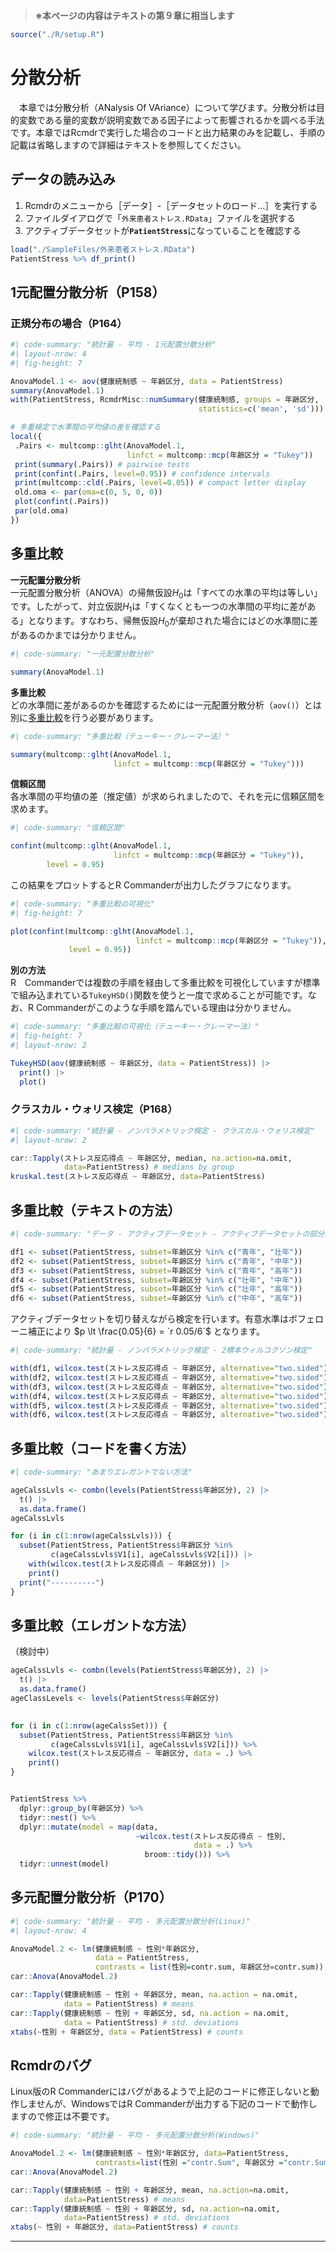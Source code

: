> **※本ページの内容はテキストの第９章に相当します**

```r
source("./R/setup.R")
```

# 分散分析

　本章では分散分析（ANalysis Of VAriance）について学びます。分散分析は目的変数である量的変数が説明変数である因子によって影響されるかを調べる手法です。本章ではRcmdrで実行した場合のコードと出力結果のみを記載し、手順の記載は省略しますので詳細はテキストを参照してください。

::: {.callout-note collapse="false"}
## データの読み込み

1.  Rcmdrのメニューから［データ］-［データセットのロード...］を実行する
2.  ファイルダイアログで「`外来患者ストレス.RData`」ファイルを選択する
3.  アクティブデータセットが**`PatientStress`**になっていることを確認する
:::

```r
load("./SampleFiles/外来患者ストレス.RData")
PatientStress %>% df_print()
```

## 1元配置分散分析（P158）

### 正規分布の場合（P164）

```r
#| code-summary: "統計量 - 平均 - 1元配置分散分析"
#| layout-nrow: 4
#| fig-height: 7

AnovaModel.1 <- aov(健康統制感 ~ 年齢区分, data = PatientStress)
summary(AnovaModel.1)
with(PatientStress, RcmdrMisc::numSummary(健康統制感, groups = 年齢区分,
                                          statistics=c('mean', 'sd')))

# 多重検定で水準間の平均値の差を確認する
local({
 .Pairs <- multcomp::glht(AnovaModel.1,
                          linfct = multcomp::mcp(年齢区分 = "Tukey"))
 print(summary(.Pairs)) # pairwise tests
 print(confint(.Pairs, level=0.95)) # confidence intervals
 print(multcomp::cld(.Pairs, level=0.05)) # compact letter display
 old.oma <- par(oma=c(0, 5, 0, 0))
 plot(confint(.Pairs))
 par(old.oma)
})
```

::: {.callout-tip collapse="true"}
## 多重比較

**一元配置分散分析**\
一元配置分散分析（ANOVA）の帰無仮設$H_0$は「すべての水準の平均は等しい」です。したがって、対立仮説$H_1$は「すくなくとも一つの水準間の平均に差がある」となります。すなわち、帰無仮設$H_0$が棄却された場合にはどの水準間に差があるのかまでは分かりません。

```r
#| code-summary: "一元配置分散分析"

summary(AnovaModel.1)
```

**多重比較**\
どの水準間に差があるのかを確認するためには一元配置分散分析（`aov()`）とは別に[多重比較](https://corvus-window.com/whats_multiple_comparison/)を行う必要があります。

```r
#| code-summary: "多重比較（テューキー・クレーマー法）"

summary(multcomp::glht(AnovaModel.1,
                       linfct = multcomp::mcp(年齢区分 = "Tukey")))
```

**信頼区間**\
各水準間の平均値の差（推定値）が求められましたので、それを元に信頼区間を求めます。

```r
#| code-summary: "信頼区間"

confint(multcomp::glht(AnovaModel.1,
                       linfct = multcomp::mcp(年齢区分 = "Tukey")),
        level = 0.95)
```

この結果をプロットするとR Commanderが出力したグラフになります。

```r
#| code-summary: "多重比較の可視化"
#| fig-height: 7

plot(confint(multcomp::glht(AnovaModel.1,
                            linfct = multcomp::mcp(年齢区分 = "Tukey")),
             level = 0.95))

```

**別の方法**\
R　Commanderでは複数の手順を経由して多重比較を可視化していますが標準で組み込まれている`TukeyHSD()`関数を使うと一度で求めることが可能です。なお、R Commanderがこのような手順を踏んでいる理由は分かりません。

```r
#| code-summary: "多重比較の可視化（テューキー・クレーマー法）"
#| fig-height: 7
#| layout-nrow: 2

TukeyHSD(aov(健康統制感 ~ 年齢区分, data = PatientStress)) |> 
  print() |> 
  plot()
```
:::

### クラスカル・ウォリス検定（P168）

```r
#| code-summary: "統計量 - ノンパラメトリック検定 - クラスカル・ウォリス検定"
#| layout-nrow: 2

car::Tapply(ストレス反応得点 ~ 年齢区分, median, na.action=na.omit,
            data=PatientStress) # medians by group
kruskal.test(ストレス反応得点 ~ 年齢区分, data=PatientStress)
```

::: {.callout-tip collapse="true"}
## 多重比較（テキストの方法）

```r
#| code-summary: "データ - アクティブデータセット - アクティブデータセットの部分集合を抽出"

df1 <- subset(PatientStress, subset=年齢区分 %in% c("青年", "壮年"))
df2 <- subset(PatientStress, subset=年齢区分 %in% c("青年", "中年"))
df3 <- subset(PatientStress, subset=年齢区分 %in% c("青年", "高年"))
df4 <- subset(PatientStress, subset=年齢区分 %in% c("壮年", "中年"))
df5 <- subset(PatientStress, subset=年齢区分 %in% c("壮年", "高年"))
df6 <- subset(PatientStress, subset=年齢区分 %in% c("中年", "高年"))
```

アクティブデータセットを切り替えながら検定を行います。有意水準はボフェローニ補正により $p \lt \frac{0.05}{6} = `r 0.05/6`$ となります。

```r
#| code-summary: "統計量 - ノンパラメトリック検定 - 2標本ウィルコクソン検定"

with(df1, wilcox.test(ストレス反応得点 ~ 年齢区分, alternative="two.sided"))
with(df2, wilcox.test(ストレス反応得点 ~ 年齢区分, alternative="two.sided"))
with(df3, wilcox.test(ストレス反応得点 ~ 年齢区分, alternative="two.sided"))
with(df4, wilcox.test(ストレス反応得点 ~ 年齢区分, alternative="two.sided"))
with(df5, wilcox.test(ストレス反応得点 ~ 年齢区分, alternative="two.sided"))
with(df6, wilcox.test(ストレス反応得点 ~ 年齢区分, alternative="two.sided"))
```
:::

::: {.callout-tip collapse="true"}
## 多重比較（コードを書く方法）

```r
#| code-summary: "あまりエレガントでない方法"

ageCalssLvls <- combn(levels(PatientStress$年齢区分), 2) |> 
  t() |> 
  as.data.frame()
ageCalssLvls

for (i in c(1:nrow(ageCalssLvls))) {
  subset(PatientStress, PatientStress$年齢区分 %in% 
         c(ageCalssLvls$V1[i], ageCalssLvls$V2[i])) |>
    with(wilcox.test(ストレス反応得点 ~ 年齢区分)) |> 
    print()
  print("----------")
}
```
:::

::: {.callout-tip collapse="true"}
## 多重比較（エレガントな方法）
（検討中）
```r

ageCalssLvls <- combn(levels(PatientStress$年齢区分), 2) |> 
  t() |> 
  as.data.frame()
ageClassLevels <- levels(PatientStress$年齢区分)
  

for (i in c(1:nrow(ageCalssSet))) {
  subset(PatientStress, PatientStress$年齢区分 %in% 
         c(ageCalssLvls$V1[i], ageCalssLvls$V2[i])) %>% 
    wilcox.test(ストレス反応得点 ~ 年齢区分, data = .) %>% 
    print()
}


PatientStress %>% 
  dplyr::group_by(年齢区分) %>%
  tidyr::nest() %>%
  dplyr::mutate(model = map(data,
                            ~wilcox.test(ストレス反応得点 ~ 性別,
                                         data = .) %>% 
                              broom::tidy())) %>% 
  tidyr::unnest(model)
```
:::


## 多元配置分散分析（P170）

```r
#| code-summary: "統計量 - 平均 - 多元配置分散分析(Linux)"
#| layout-nrow: 4

AnovaModel.2 <- lm(健康統制感 ~ 性別*年齢区分,
                   data = PatientStress,
                   contrasts = list(性別=contr.sum, 年齢区分=contr.sum))
car::Anova(AnovaModel.2)

car::Tapply(健康統制感 ~ 性別 + 年齢区分, mean, na.action = na.omit,
            data = PatientStress) # means
car::Tapply(健康統制感 ~ 性別 + 年齢区分, sd, na.action = na.omit,
            data = PatientStress) # std. deviations
xtabs(~性別 + 年齢区分, data = PatientStress) # counts
```

::: {.callout-warning collapse="true"}
## Rcmdrのバグ
Linux版のR Commanderにはバグがあるようで上記のコードに修正しないと動作しませんが、WindowsではR Commanderが出力する下記のコードで動作しますので修正は不要です。
```r
#| code-summary: "統計量 - 平均 - 多元配置分散分析(Windows)"

AnovaModel.2 <- lm(健康統制感 ~ 性別*年齢区分, data=PatientStress,
                   contrasts=list(性別 ="contr.Sum", 年齢区分 ="contr.Sum"))
car::Anova(AnovaModel.2)

car::Tapply(健康統制感 ~ 性別 + 年齢区分, mean, na.action=na.omit,
            data=PatientStress) # means
car::Tapply(健康統制感 ~ 性別 + 年齢区分, sd, na.action=na.omit,
            data=PatientStress) # std. deviations
xtabs(~ 性別 + 年齢区分, data=PatientStress) # counts
```
:::


---
